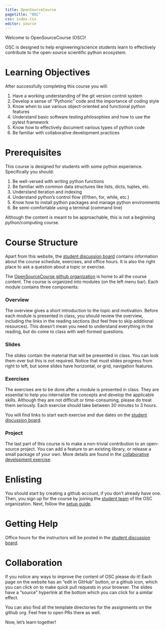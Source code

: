 ```yaml
---
title: OpenSourceCourse
pagetitle: "OSC"
css: index.css
editor: source
---
```


Welcome to OpenSourceCourse (OSC)!

OSC is designed to help engineering/science students learn to effectively contribute to the
open-source scientific python ecosystem.

# Learning Objectives

After successfully completing this course you will:

1. Have a working understanding of the git version control system
2. Develop a sense of "Pythonic" code and the importance of coding style
3. Know when to use various object-oriented and functional python features
4. Understand basic software testing philosophies and how to use the pytest framework
5. Know how to effectively document various types of python code
6. Be familiar with collaborative development practices

# Prerequisites

This course is designed for students with some python experience. Specifically you should:

1. Be well-versed with writing python functions
2. Be familiar with common data structures like lists, dicts, tuples, etc.
3. Understand iteration and indexing
4. Understand python's control flow (if/then, for, while, etc.)
5. Know how to install python packages and manage python environments
6. Be semi-comfortable using a terminal (command line)


:::{.callout-warning}
Although the content is meant to be approachable, this is not a beginning python/computing course.
:::

# Course Structure

Apart from this website, the [student discussion board](https://github.com/orgs/opensourcecourse/teams/students)
contains information about the course schedule, exercises, and office hours. It is also the right place to
ask a question about a topic or exercise. 

The [OpenSourceCourse github organization](https://github.com/opensourcecourse) is home to all the course content. 
The course is organized into modules (on the left menu bar). Each module contains three components:

### Overview

The overview gives a short introduction to the topic and motivation.
Before each module is presented in class, you should review the overview, including the links in the reading sections
(but feel free to skip additional resources). This doesn't mean you need to understand everything in the reading,
but do come to class with well-formed questions.

### Slides

The slides contain the material that will be presented in class. You can look them over but this is not required.
Notice that must slides progress from right to left, but some slides have horizontal, or grid, navigation features.

### Exercises

The exercises are to be done after a module is presented in class. They are essential to help you internalize 
the concepts and develop the applicable skills. Although they are not difficult or time-consuming, please do
treat them seriously. Each exercise should take between 30 minutes to 3 hours.

You will find links to start each exercise and due dates on the 
[student discussion board](https://github.com/orgs/opensourcecourse/teams/students).  

### Project

The last part of this course is to make a non-trivial contribution to an open-source project. You can
add a feature to an existing library, or release a small package of your own. More details are found
in the [collaborative development exercise](https://github.com/opensourcecourse/collaborative-development-assignment). 

# Enlisting

You should start by creating a github account, if you don't already have one. Then, you sign up for the course by
joining the [student team](https://github.com/orgs/opensourcecourse/teams/students) of the OSC organization. Next,
follow the [setup guide](setup.qmd).

# Getting Help

Office hours for the instructors will be posted in the 
[student discussion board](https://github.com/orgs/opensourcecourse/teams/students/discussions?pinned=1). 

# Collaboration

If you notice any ways to improve the content of OSC please do it! Each page on the website has an
"edit in GitHub" button, or a github icon, which you can click on to make quick pull requests in your browser.
The slides have a "source" hyperlink at the bottom which you can click for a similar effect.

You can also find all the template directories for the assignments on the github org. Feel free to open
PRs there as well.

Now, let's learn together!
